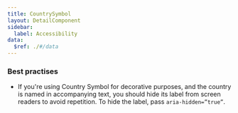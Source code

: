```yaml
---
title: CountrySymbol
layout: DetailComponent
sidebar:
  label: Accessibility
data:
  $ref: ./#/data
---
```


### Best practises

- If you're using Country Symbol for decorative purposes, and the country is named in accompanying text, you should hide its label from screen readers to avoid repetition. To hide the label, pass `aria-hidden=”true”`.
